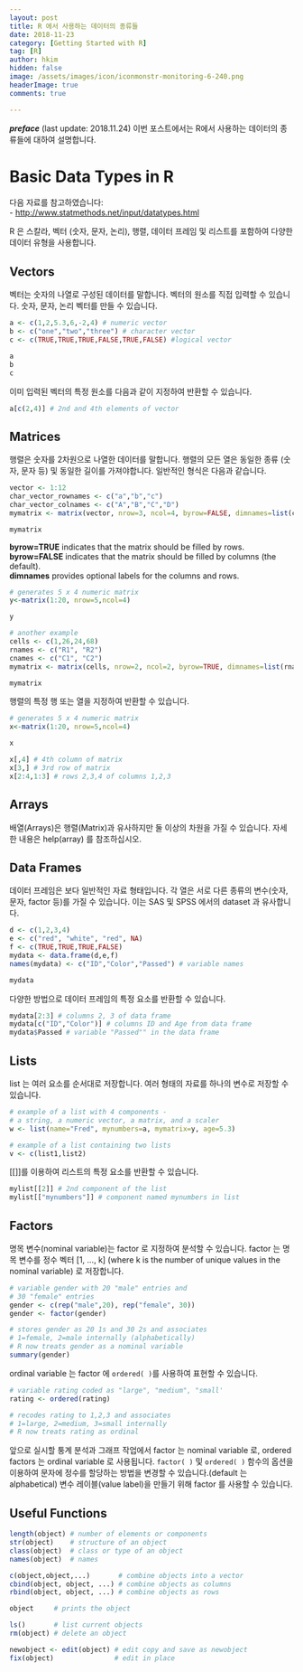 ```yaml
---
layout: post  
title: R 에서 사용하는 데이터의 종류들  
date: 2018-11-23  
category: [Getting Started with R]  
tag: [R]  
author: hkim  
hidden: false  
image: /assets/images/icon/iconmonstr-monitoring-6-240.png
headerImage: true
comments: true

---
```


***preface*** (last update: 2018.11.24) 이번 포스트에서는 R에서 사용하는 데이터의 종류들에 대하여 설명합니다.

# Basic Data Types in R

다음 자료를 참고하였습니다:  
- [http://www.statmethods.net/input/datatypes.html](http://www.statmethods.net/input/datatypes.html)

R 은 스칼라, 벡터 (숫자, 문자, 논리), 행렬, 데이터 프레임 및 리스트를 포함하여 다양한 데이터 유형을 사용합니다.


## Vectors

벡터는 숫자의 나열로 구성된 데이터를 말합니다. 벡터의 원소를 직접 입력할 수 있습니다. 숫자, 문자, 논리 벡터를 만들 수 있습니다.

```r
a <- c(1,2,5.3,6,-2,4) # numeric vector
b <- c("one","two","three") # character vector
c <- c(TRUE,TRUE,TRUE,FALSE,TRUE,FALSE) #logical vector

a
b
c
```

이미 입력된 벡터의 특정 원소를 다음과 같이 지정하여 반환할 수 있습니다.

```r
a[c(2,4)] # 2nd and 4th elements of vector
```

## Matrices

행렬은 숫자를 2차원으로 나열한 데이터를 말합니다. 행렬의 모든 열은 동일한 종류 (숫자, 문자 등) 및 동일한 길이를 가져야합니다. 일반적인 형식은 다음과 같습니다.

```r
vector <- 1:12
char_vector_rownames <- c("a","b","c")
char_vector_colnames <- c("A","B","C","D")
mymatrix <- matrix(vector, nrow=3, ncol=4, byrow=FALSE, dimnames=list(char_vector_rownames, char_vector_colnames))  

mymatrix
```

**byrow=TRUE** indicates that the matrix should be filled by rows.  
**byrow=FALSE** indicates that the matrix should be filled by columns (the default).  
**dimnames** provides optional labels for the columns and rows.  

```r
# generates 5 x 4 numeric matrix
y<-matrix(1:20, nrow=5,ncol=4)

y
```

```r
# another example
cells <- c(1,26,24,68)
rnames <- c("R1", "R2")
cnames <- c("C1", "C2")
mymatrix <- matrix(cells, nrow=2, ncol=2, byrow=TRUE, dimnames=list(rnames, cnames))

mymatrix
```

행렬의 특정 행 또는 열을 지정하여 반환할 수 있습니다.

```r
# generates 5 x 4 numeric matrix
x<-matrix(1:20, nrow=5,ncol=4)

x
```
```r
x[,4] # 4th column of matrix
x[3,] # 3rd row of matrix
x[2:4,1:3] # rows 2,3,4 of columns 1,2,3
```

## Arrays

배열(Arrays)은 행렬(Matrix)과 유사하지만 둘 이상의 차원을 가질 수 있습니다. 자세한 내용은 help(array) 를 참조하십시오.


## Data Frames

데이터 프레임은 보다 일반적인 자료 형태입니다. 각 열은 서로 다른 종류의 변수(숫자, 문자, factor 등)를 가질 수 있습니다. 이는 SAS 및 SPSS 에서의 dataset 과 유사합니다.

```r
d <- c(1,2,3,4)
e <- c("red", "white", "red", NA)
f <- c(TRUE,TRUE,TRUE,FALSE)
mydata <- data.frame(d,e,f)
names(mydata) <- c("ID","Color","Passed") # variable names

mydata
```

다양한 방법으로 데이터 프레임의 특정 요소를 반환할 수 있습니다.

```r
mydata[2:3] # columns 2, 3 of data frame
mydata[c("ID","Color")] # columns ID and Age from data frame
mydata$Passed # variable "Passed"" in the data frame
```

## Lists

list 는 여러 요소를 순서대로 저장합니다. 여러 형태의 자료를 하나의 변수로 저장할 수 있습니다.

```r
# example of a list with 4 components -
# a string, a numeric vector, a matrix, and a scaler
w <- list(name="Fred", mynumbers=a, mymatrix=y, age=5.3)

# example of a list containing two lists
v <- c(list1,list2)
```

[[]]를 이용하여 리스트의 특정 요소를 반환할 수 있습니다.

```r
mylist[[2]] # 2nd component of the list
mylist[["mynumbers"]] # component named mynumbers in list
```

## Factors

명목 변수(nominal variable)는 factor 로 지정하여 분석할 수 있습니다. factor 는 명목 변수를 정수 벡터 [1, ..., k] (where k is the number of unique values in the nominal variable) 로 저장합니다.

```r
# variable gender with 20 "male" entries and
# 30 "female" entries
gender <- c(rep("male",20), rep("female", 30))
gender <- factor(gender)

# stores gender as 20 1s and 30 2s and associates
# 1=female, 2=male internally (alphabetically)
# R now treats gender as a nominal variable
summary(gender)
```

ordinal variable 는 factor 에 `ordered( )`를 사용하여 표현할 수 있습니다.

```r
# variable rating coded as "large", "medium", "small'
rating <- ordered(rating)

# recodes rating to 1,2,3 and associates
# 1=large, 2=medium, 3=small internally
# R now treats rating as ordinal
```

앞으로 실시할 퉁계 분석과 그래프 작업에서 factor 는 nominal variable 로, ordered factors 는 ordinal variable 로 사용됩니다. `factor( )` 및 `ordered( )` 함수의 옵션을 이용하여 문자에 정수를 할당하는 방법을 변경할 수 있습니다.(default 는 alphabetical) 변수 레이블(value label)을 만들기 위해 factor 를 사용할 수 있습니다.


## Useful Functions

```r
length(object) # number of elements or components
str(object)    # structure of an object
class(object)  # class or type of an object
names(object)  # names

c(object,object,...)       # combine objects into a vector
cbind(object, object, ...) # combine objects as columns
rbind(object, object, ...) # combine objects as rows

object     # prints the object

ls()       # list current objects
rm(object) # delete an object

newobject <- edit(object) # edit copy and save as newobject
fix(object)               # edit in place
```
